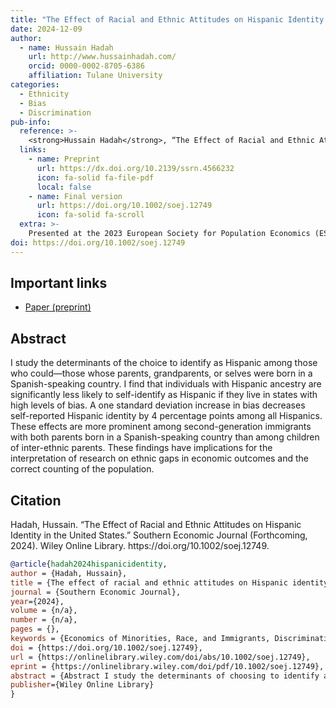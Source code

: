 ```yaml
---
title: "The Effect of Racial and Ethnic Attitudes on Hispanic Identity in the U.S."
date: 2024-12-09
author:
  - name: Hussain Hadah
    url: http://www.hussainhadah.com/
    orcid: 0000-0002-8705-6386
    affiliation: Tulane University
categories: 
  - Ethnicity
  - Bias
  - Discrimination
pub-info:
  reference: >-
    <strong>Hussain Hadah</strong>, “The Effect of Racial and Ethnic Attitudes on Hispanic Identity in the U.S." <em>Southern Economic Journal</em> (2024), doi: <a href="https://doi.org/10.1002/soej.12749"><code>https://doi.org/10.1002/soej.12749</code></a>
  links:
    - name: Preprint
      url: https://dx.doi.org/10.2139/ssrn.4566232
      icon: fa-solid fa-file-pdf
      local: false
    - name: Final version
      url: https://doi.org/10.1002/soej.12749
      icon: fa-solid fa-scroll
  extra: >-
    Presented at the 2023 European Society for Population Economics (ESPE) conference and the 93<sup>rd</sup> Southern Economic Association Annual Meeting.
doi: https://doi.org/10.1002/soej.12749
---
```


## Important links

- [Paper (preprint)](https://dx.doi.org/10.2139/ssrn.4566232)

## Abstract

I study the determinants of the choice to identify as Hispanic among those who could—those whose parents, grandparents, or selves were born in a Spanish-speaking country. I find that individuals with Hispanic ancestry are significantly less likely to self-identify as Hispanic if they live in states with high levels of bias. A one standard deviation increase in bias decreases self-reported Hispanic identity by 4 percentage points among all Hispanics. These effects are more prominent among second-generation immigrants with both parents born in a Spanish-speaking country than among children of inter-ethnic parents. These findings have implications for the interpretation of research on ethnic gaps in economic outcomes and the correct counting of the population.

## Citation

Hadah, Hussain. "The Effect of Racial and Ethnic Attitudes on Hispanic Identity in the United States." Southern Economic Journal (Forthcoming, 2024). Wiley Online Library. https://doi.org/10.1002/soej.12749.

```bibtex
@article{hadah2024hispanicidentity,
author = {Hadah, Hussain},
title = {The effect of racial and ethnic attitudes on Hispanic identity in the United States},
journal = {Southern Economic Journal},
year={2024},
volume = {n/a},
number = {n/a},
pages = {},
keywords = {Economics of Minorities, Race, and Immigrants, Discrimination and Prejudice, Stratification Economics},
doi = {https://doi.org/10.1002/soej.12749},
url = {https://onlinelibrary.wiley.com/doi/abs/10.1002/soej.12749},
eprint = {https://onlinelibrary.wiley.com/doi/pdf/10.1002/soej.12749},
abstract = {Abstract I study the determinants of choosing to identify as Hispanic among individuals who are eligible—those whose parents, grandparents, or themselves were born in a Spanish-speaking country. Using a multiple proxy regression approach, I construct a bias measure based on the Implicit Association Test (IAT) and the American National Election Studies (ANES). I find that individuals with Hispanic ancestry are significantly less likely to self-identify as Hispanic if they reside in states with high levels of bias. A one standard deviation increase in bias reduces self-reported Hispanic identity by 4 percentage points among all Hispanics. These effects are more pronounced among second-generation immigrants with both parents born in a Spanish-speaking country compared to children of inter-ethnic parents. These findings have implications for interpreting research on ethnic gaps in economic outcomes and for accurately counting the population.},
publisher={Wiley Online Library}
}
```